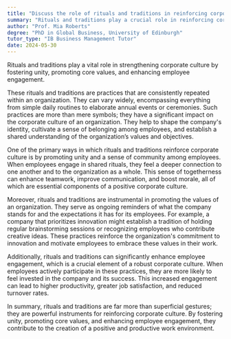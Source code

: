 ```yaml
---
title: "Discuss the role of rituals and traditions in reinforcing corporate culture"
summary: "Rituals and traditions play a crucial role in reinforcing corporate culture by fostering unity, promoting values, and enhancing employee engagement."
author: "Prof. Mia Roberts"
degree: "PhD in Global Business, University of Edinburgh"
tutor_type: "IB Business Management Tutor"
date: 2024-05-30
---
```


Rituals and traditions play a vital role in strengthening corporate culture by fostering unity, promoting core values, and enhancing employee engagement.

These rituals and traditions are practices that are consistently repeated within an organization. They can vary widely, encompassing everything from simple daily routines to elaborate annual events or ceremonies. Such practices are more than mere symbols; they have a significant impact on the corporate culture of an organization. They help to shape the company's identity, cultivate a sense of belonging among employees, and establish a shared understanding of the organization’s values and objectives.

One of the primary ways in which rituals and traditions reinforce corporate culture is by promoting unity and a sense of community among employees. When employees engage in shared rituals, they feel a deeper connection to one another and to the organization as a whole. This sense of togetherness can enhance teamwork, improve communication, and boost morale, all of which are essential components of a positive corporate culture.

Moreover, rituals and traditions are instrumental in promoting the values of an organization. They serve as ongoing reminders of what the company stands for and the expectations it has for its employees. For example, a company that prioritizes innovation might establish a tradition of holding regular brainstorming sessions or recognizing employees who contribute creative ideas. These practices reinforce the organization's commitment to innovation and motivate employees to embrace these values in their work.

Additionally, rituals and traditions can significantly enhance employee engagement, which is a crucial element of a robust corporate culture. When employees actively participate in these practices, they are more likely to feel invested in the company and its success. This increased engagement can lead to higher productivity, greater job satisfaction, and reduced turnover rates.

In summary, rituals and traditions are far more than superficial gestures; they are powerful instruments for reinforcing corporate culture. By fostering unity, promoting core values, and enhancing employee engagement, they contribute to the creation of a positive and productive work environment.
    